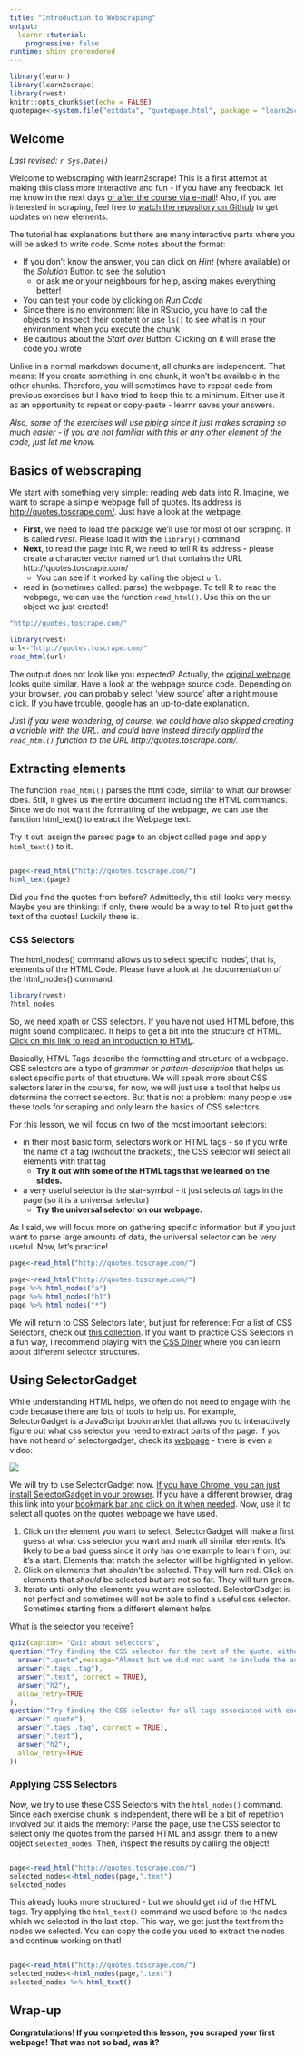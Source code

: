 ```yaml
---
title: "Introduction to Webscraping"
output: 
  learnr::tutorial:
    progressive: false
runtime: shiny_prerendered
---
```


```r
library(learnr)
library(learn2scrape)
library(rvest)
knitr::opts_chunk$set(echo = FALSE)
quotepage<-system.file("extdata", "quotepage.html", package = "learn2scrape")
```

## Welcome

*Last revised: `r Sys.Date()`*

Welcome to webscraping with learn2scrape!  This is a first attempt at making this class more interactive and fun - if you have any feedback, let me know in the next days [or after the course via e-mail](mailto:gessler@ipz.uzh.ch)! Also, if you are interested in scraping, feel free to [watch the repository on Github](https://github.com/theresagessler/learn2scrape) to get updates on new elements.

The tutorial has explanations but there are many interactive parts where you will be asked to write code. Some notes about the format:

- If you don't know the answer, you can click on *Hint* (where available) or the *Solution* Button to see the solution 
    - or ask me or your neighbours for help, asking makes everything better!
- You can test your code by clicking on *Run Code*
- Since there is no environment like in RStudio, you have to call the objects to inspect their content or use `ls()` to see what is in your environment when you execute the chunk
- Be cautious about the *Start over* Button: Clicking on it will erase the code you wrote

Unlike in a normal markdown document, all chunks are independent. That means: If you create something in one chunk, it won't be available in the other chunks. Therefore, you will sometimes have to repeat code from previous exercises but I have tried to keep this to a minimum. Either use it as an opportunity to repeat or copy-paste - learnr saves your answers.

*Also, some of the exercises will use [piping](https://magrittr.tidyverse.org/) since it just makes scraping so much easier - if you are not familiar with this or any other element of the code, just let me know.*

<!--If you prefer using [swirl](https://swirlstats.com/){target="_blank"}, this first lesson is also available as a swirl-course. As things get more complex later on, I'll ask you to switch to the browser-version! -->

## Basics of webscraping

We start with something very simple: reading web data into R. Imagine, we want to scrape a simple webpage full of quotes. Its address is [http://quotes.toscrape.com/](http://quotes.toscrape.com/){target="_blank"}. Just have a look at the webpage.

- **First**, we need to load the package we'll use for most of our scraping. It is called *rvest*. Please load it with the `library()` command.
- **Next**, to read the page into R, we need to tell R its address - please create a character vector named `url` that contains the URL http://quotes.toscrape.com/
    - You can see if it worked by calling the object `url`.
- read in (sometimes called: parse) the webpage. To tell R to read the webpage, we can use the function `read_html()`. Use this on the url object we just created!

```r
"http://quotes.toscrape.com/"
```

```r
library(rvest)
url<-"http://quotes.toscrape.com/"
read_html(url)
```

The output does not look like you expected? Actually, the [original webpage](http://quotes.toscrape.com/){target="_blank"} looks quite similar. Have a look at the webpage source code. Depending on your browser, you can probably select 'view source' after a right mouse click. If you have trouble, [google has an up-to-date explanation](https://www.google.com/search?hl=&site=&q=how+to+view+webpage+source+code+in+browser){target="_blank"}. 

*Just if you were wondering, of course, we could have also skipped creating a variable with the URL. and could have instead directly applied the `read_html()` function  to the URL http://quotes.toscrape.com/.*

## Extracting elements


The function `read_html()` parses the html code, similar to what our browser does. Still, it gives us the entire document including the HTML commands. Since we do not want the formatting of the webpage, we can use the function html_text() to extract the Webpage text.

Try it out: assign the parsed page to an object called page and apply `html_text()` to it.




```r

```

```r
page<-read_html("http://quotes.toscrape.com/")
html_text(page)
```

Did you find the quotes from before? Admittedly, this still looks very messy. 
Maybe you are thinking: If only, there would be a way to tell R to just get the text of the quotes! Luckily there is.

### CSS Selectors

The html_nodes() command allows us to select specific 'nodes', that is, elements of the HTML Code. Please have a look at the documentation of the html_nodes() command.

```r
library(rvest)
?html_nodes
```

So, we need xpath or CSS selectors. If you have not used HTML before, this might sound complicated. It helps to get a bit into the structure of HTML. [Click on this link to read an introduction to HTML](https://www.w3schools.com/html/default.asp){target="_blank"}.

Basically, HTML Tags describe the formatting and structure of a webpage. CSS selectors are a type of *grammar* or *pattern-description* that helps us select specific parts of that structure. We will speak more about CSS selectors later in the course, for now, we will just use a tool that helps us determine the correct selectors. But that is not a problem: many people use these tools for scraping and only learn the basics of CSS selectors.

For this lesson, we will focus on two of the most important selectors:

- in their most basic form, selectors work on HTML tags - so if you write the name of a tag (without the brackets), the CSS selector will select all elements with that tag
    - **Try it out with some of the HTML tags that we learned on the slides.** 
- a very useful selector is the star-symbol - it just selects *all* tags in the page (so it is a universal selector)
    - **Try the universal selector on our webpage.**

As I said, we will focus more on gathering specific information but if you just want to parse large amounts of data, the universal selector can be very useful. Now, let's practice!

```r
page<-read_html("http://quotes.toscrape.com/")
```

```r
page<-read_html("http://quotes.toscrape.com/")
page %>% html_nodes("a")
page %>% html_nodes("h1")
page %>% html_nodes("*")
```

We will return to CSS Selectors later, but just for reference: For a list of CSS Selectors, check out [this collection](https://www.w3schools.com/cssref/css_selectors.asp){target="_blank"}. If you want to practice CSS Selectors in a fun way, I recommend playing with the [CSS Diner](https://flukeout.github.io/){target="_blank"} where you can learn about different selector structures.

## Using SelectorGadget

While understanding HTML helps, we often do not need to engage with the code because there are lots of tools to help us. For example, SelectorGadget is a JavaScript bookmarklet that allows you to interactively figure out what css selector you need to extract parts of the page. If you have not heard of selectorgadget, check its [webpage](https://selectorgadget.com/){target="_blank"} - there is even a video:

![](https://vimeo.com/52055686)

We will try to use SelectorGadget now. [If you have Chrome, you can just install SelectorGadget in your browser](https://chrome.google.com/webstore/detail/selectorgadget/mhjhnkcfbdhnjickkkdbjoemdmbfginb). If you have a different browser, drag this link into your [bookmark bar and click on it when needed](javascript:(function(){var%20s=document.createElement('div');s.innerHTML='Loading...';s.style.color='black';s.style.padding='20px';s.style.position='fixed';s.style.zIndex='9999';s.style.fontSize='3.0em';s.style.border='2px%20solid%20black';s.style.right='40px';s.style.top='40px';s.setAttribute('class','selector_gadget_loading');s.style.background='white';document.body.appendChild(s);s=document.createElement('script');s.setAttribute('type','text/javascript');s.setAttribute('src','https://dv0akt2986vzh.cloudfront.net/unstable/lib/selectorgadget.js');document.body.appendChild(s);})();).
Now, use it to select all quotes on the quotes webpage we have used.

1. Click on the element you want to select. SelectorGadget will make a first guess at what css selector you want and mark all similar elements. It's likely to be a bad guess since it only has one example to learn from, but it's a start. Elements that match the selector will be highlighted in yellow.
2. Click on elements that shouldn't be selected. They will turn red.  Click on elements that *should* be selected but are not so far. They will turn green.
3. Iterate until only the elements you want are selected.  SelectorGadget is not perfect and sometimes will not be able to find a useful css selector. Sometimes starting from a different element helps.

What is the selector you receive?

```r
quiz(caption= "Quiz about selectors",
question("Try finding the CSS selector for the text of the quote, without author and tags. What is the selector you receive?",
  answer(".quote",message="Almost but we did not want to include the author and tags!"),
  answer(".tags .tag"),
  answer(".text", correct = TRUE),
  answer("h2"),
  allow_retry=TRUE
),
question("Try finding the CSS selector for all tags associated with each quote. Deselect the Top Ten tags on the side. What is the selector you receive?",
  answer(".quote"),
  answer(".tags .tag", correct = TRUE),
  answer(".text"),
  answer("h2"),
  allow_retry=TRUE
))
```


### Applying CSS Selectors

Now, we try to use these CSS Selectors with the `html_nodes()` command. Since each exercise chunk is independent, there will be a bit of repetition involved but it aids the memory: Parse the page, use the CSS selector to select only the quotes from the parsed HTML and assign them to a new object `selected_nodes`. Then, inspect the results by calling the object!



```r

```

```r
page<-read_html("http://quotes.toscrape.com/")
selected_nodes<-html_nodes(page,".text")
selected_nodes
```

This already looks more structured - but we should get rid of the HTML tags. Try applying the `html_text()` command we used before to the nodes which we selected in the last step. This way, we get just the text from the nodes we selected. You can copy the code you used to extract the nodes and continue working on that!

```r


```

```r
page<-read_html("http://quotes.toscrape.com/")
selected_nodes<-html_nodes(page,".text")
selected_nodes %>% html_text()
```

## Wrap-up

**Congratulations! If you completed this lesson, you scraped your first webpage! That was not so bad, was it?**

